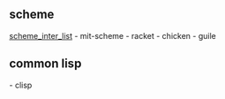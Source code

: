 == scheme ==
[[scheme_inter_list]]
- mit-scheme
- racket
- chicken
- guile

== common lisp ==
- clisp
